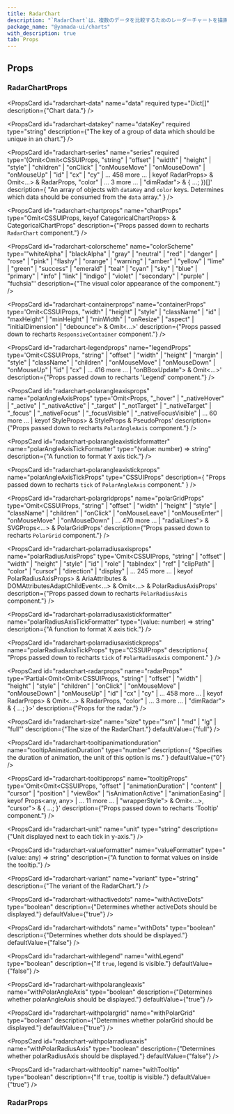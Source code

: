 ```yaml
---
title: RadarChart
description: "`RadarChart`は、複数のデータを比較するためのレーダーチャートを描画するコンポーネントです。"
package_name: "@yamada-ui/charts"
with_description: true
tab: Props
---
```


## Props

### RadarChartProps

<PropsCard
  id="radarchart-data"
  name="data"
  required
  type="Dict[]"
  description={"Chart data."}
/>

<PropsCard
  id="radarchart-datakey"
  name="dataKey"
  required
  type="string"
  description={"The key of a group of data which should be unique in an chart."}
/>

<PropsCard
  id="radarchart-series"
  name="series"
  required
  type='(Omit<Omit<CSSUIProps, "string" | "offset" | "width" | "height" | "style" | "children" | "onClick" | "onMouseMove" | "onMouseDown" | "onMouseUp" | "id" | "cx" | "cy" | ... 458 more ... | keyof RadarProps> & Omit<...> & RadarProps, "color" | ... 3 more ... | "dimRadar"> & { ...; })[]'
  description={
    "An array of objects with `dataKey` and `color` keys. Determines which data should be consumed from the `data` array."
  }
/>

<PropsCard
  id="radarchart-chartprops"
  name="chartProps"
  type="Omit<CSSUIProps, keyof CategoricalChartProps> &
  CategoricalChartProps"
  description={"Props passed down to recharts `RadarChart` component."}
/>

<PropsCard
  id="radarchart-colorscheme"
  name="colorScheme"
  type='"whiteAlpha" | "blackAlpha" | "gray" | "neutral" | "red" | "danger" | "rose" | "pink" | "flashy" | "orange" | "warning" | "amber" | "yellow" | "lime" | "green" | "success" | "emerald" | "teal" | "cyan" | "sky" | "blue" | "primary" | "info" | "link" | "indigo" | "violet" | "secondary" | "purple" | "fuchsia"'
  description={"The visual color appearance of the component."}
/>

<PropsCard
  id="radarchart-containerprops"
  name="containerProps"
  type='Omit<CSSUIProps, "width" | "height" | "style" | "className" | "id" | "maxHeight" | "minHeight" | "minWidth" | "onResize" | "aspect" | "initialDimension" | "debounce"> & Omit<...>'
  description={"Props passed down to recharts `ResponsiveContainer` component."}
/>

<PropsCard
  id="radarchart-legendprops"
  name="legendProps"
  type='Omit<CSSUIProps, "string" | "offset" | "width" | "height" | "margin" | "style" | "className" | "children" | "onMouseMove" | "onMouseDown" | "onMouseUp" | "id" | "cx" | ... 416 more ... | "onBBoxUpdate"> & Omit<...>'
  description={"Props passed down to recharts 'Legend' component."}
/>

<PropsCard
  id="radarchart-polarangleaxisprops"
  name="polarAngleAxisProps"
  type='Omit<Props, "_hover" | "_nativeHover" | "_active" | "_nativeActive" | "_target" | "_notTarget" | "_nativeTarget" | "_focus" | "_nativeFocus" | "_focusVisible" | "_nativeFocusVisible" | ... 60 more ... | keyof StyleProps> & StyleProps & PseudoProps'
  description={"Props passed down to recharts `PolarAngleAxis` component."}
/>

<PropsCard
  id="radarchart-polarangleaxistickformatter"
  name="polarAngleAxisTickFormatter"
  type="(value: number) => string"
  description={"A function to format Y axis tick."}
/>

<PropsCard
  id="radarchart-polarangleaxistickprops"
  name="polarAngleAxisTickProps"
  type="CSSUIProps"
  description={
    "Props passed down to recharts `tick` of `PolarAngleAxis` component."
  }
/>

<PropsCard
  id="radarchart-polargridprops"
  name="polarGridProps"
  type='Omit<CSSUIProps, "string" | "offset" | "width" | "height" | "style" | "className" | "children" | "onClick" | "onMouseLeave" | "onMouseEnter" | "onMouseMove" | "onMouseDown" | ... 470 more ... | "radialLines"> & SVGProps<...> & PolarGridProps'
  description={"Props passed down to recharts `PolarGrid` component."}
/>

<PropsCard
  id="radarchart-polarradiusaxisprops"
  name="polarRadiusAxisProps"
  type='Omit<CSSUIProps, "string" | "offset" | "width" | "height" | "style" | "id" | "role" | "tabIndex" | "ref" | "clipPath" | "color" | "cursor" | "direction" | "display" | ... 245 more ... | keyof PolarRadiusAxisProps> & AriaAttributes & DOMAttributesAdaptChildEvent<...> & Omit<...> & PolarRadiusAxisProps'
  description={"Props passed down to recharts `PolarRadiusAxis` component."}
/>

<PropsCard
  id="radarchart-polarradiusaxistickformatter"
  name="polarRadiusAxisTickFormatter"
  type="(value: number) => string"
  description={"A function to format X axis tick."}
/>

<PropsCard
  id="radarchart-polarradiusaxistickprops"
  name="polarRadiusAxisTickProps"
  type="CSSUIProps"
  description={
    "Props passed down to recharts `tick` of `PolarRadiusAxis` component."
  }
/>

<PropsCard
  id="radarchart-radarprops"
  name="radarProps"
  type='Partial<Omit<Omit<CSSUIProps, "string" | "offset" | "width" | "height" | "style" | "children" | "onClick" | "onMouseMove" | "onMouseDown" | "onMouseUp" | "id" | "cx" | "cy" | ... 458 more ... | keyof RadarProps> & Omit<...> & RadarProps, "color" | ... 3 more ... | "dimRadar"> & { ...; }>'
  description={"Props for the radar."}
/>

<PropsCard
  id="radarchart-size"
  name="size"
  type='"sm" | "md" | "lg" | "full"'
  description={"The size of the RadarChart."}
  defaultValue={"full"}
/>

<PropsCard
  id="radarchart-tooltipanimationduration"
  name="tooltipAnimationDuration"
  type="number"
  description={
    "Specifies the duration of animation, the unit of this option is ms."
  }
  defaultValue={"0"}
/>

<PropsCard
  id="radarchart-tooltipprops"
  name="tooltipProps"
  type='Omit<Omit<CSSUIProps, "offset" | "animationDuration" | "content" | "cursor" | "position" | "viewBox" | "isAnimationActive" | "animationEasing" | keyof Props<any, any> | ... 11 more ... | "wrapperStyle"> & Omit<...>, "cursor"> & { ...; }'
  description={"Props passed down to recharts 'Tooltip' component."}
/>

<PropsCard
  id="radarchart-unit"
  name="unit"
  type="string"
  description={"Unit displayed next to each tick in y-axis."}
/>

<PropsCard
  id="radarchart-valueformatter"
  name="valueFormatter"
  type="(value: any) => string"
  description={"A function to format values on inside the tooltip."}
/>

<PropsCard
  id="radarchart-variant"
  name="variant"
  type="string"
  description={"The variant of the RadarChart."}
/>

<PropsCard
  id="radarchart-withactivedots"
  name="withActiveDots"
  type="boolean"
  description={"Determines whether activeDots should be displayed."}
  defaultValue={"true"}
/>

<PropsCard
  id="radarchart-withdots"
  name="withDots"
  type="boolean"
  description={"Determines whether dots should be displayed."}
  defaultValue={"false"}
/>

<PropsCard
  id="radarchart-withlegend"
  name="withLegend"
  type="boolean"
  description={"If `true`, legend is visible."}
  defaultValue={"false"}
/>

<PropsCard
  id="radarchart-withpolarangleaxis"
  name="withPolarAngleAxis"
  type="boolean"
  description={"Determines whether polarAngleAxis should be displayed."}
  defaultValue={"true"}
/>

<PropsCard
  id="radarchart-withpolargrid"
  name="withPolarGrid"
  type="boolean"
  description={"Determines whether polarGrid should be displayed."}
  defaultValue={"true"}
/>

<PropsCard
  id="radarchart-withpolarradiusaxis"
  name="withPolarRadiusAxis"
  type="boolean"
  description={"Determines whether polarRadiusAxis should be displayed."}
  defaultValue={"false"}
/>

<PropsCard
  id="radarchart-withtooltip"
  name="withTooltip"
  type="boolean"
  description={"If `true`, tooltip is visible."}
  defaultValue={"true"}
/>

### RadarProps

<PropsCard
  id="radar-activedot"
  name="activeDot"
  type='Omit<Omit<Props, "ref">, "_hover" | "_nativeHover" | "_active" | "_nativeActive" | "_target" | "_notTarget" | "_nativeTarget" | "_focus" | "_nativeFocus" | "_focusVisible" | ... 61 more ... | keyof StyleProps> & StyleProps & PseudoProps'
/>

<PropsCard
  id="radar-color"
  name="color"
  type='UIValue<"border" | "link" | Color | "current" | "focus" | "whiteAlpha.50" | "whiteAlpha.100" | "whiteAlpha.200" | "whiteAlpha.300" | "whiteAlpha.400" | "whiteAlpha.500" | ... 318 more ... | "secondary.950">'
/>

<PropsCard
  id="radar-dimdot"
  name="dimDot"
  type='Omit<Omit<Props, "ref">, "_hover" | "_nativeHover" | "_active" | "_nativeActive" | "_target" | "_notTarget" | "_nativeTarget" | "_focus" | "_nativeFocus" | "_focusVisible" | ... 61 more ... | keyof StyleProps> & StyleProps & PseudoProps'
/>

<PropsCard
  id="radar-dimradar"
  name="dimRadar"
  type='Partial<Omit<Omit<CSSUIProps, "string" | "offset" | "width" | "height" | "style" | "children" | "onClick" | "onMouseMove" | "onMouseDown" | "onMouseUp" | "id" | "cx" | "cy" | ... 458 more ... | keyof RadarProps> & Omit<...> & RadarProps, "color" | ... 3 more ... | "dimRadar"> & { ...; }>'
/>

<PropsCard
  id="radar-dot"
  name="dot"
  type='Omit<Omit<Props, "ref">, "_hover" | "_nativeHover" | "_active" | "_nativeActive" | "_target" | "_notTarget" | "_nativeTarget" | "_focus" | "_nativeFocus" | "_focusVisible" | ... 61 more ... | keyof StyleProps> & StyleProps & PseudoProps'
/>

